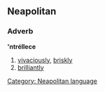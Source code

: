 ==Neapolitan==
===Adverb===
''''ntréllece'''
# [[vivaciously]], [[briskly]]
# [[brilliantly]]

[[Category: Neapolitan language]]